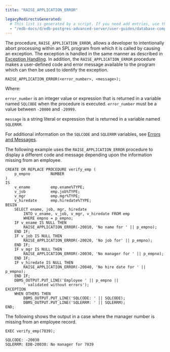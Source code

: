 ```yaml
---
title: "RAISE_APPLICATION_ERROR"

legacyRedirectsGenerated:
  # This list is generated by a script. If you need add entries, use the `legacyRedirects` key.
  - "/edb-docs/d/edb-postgres-advanced-server/user-guides/database-compatibility-for-oracle-developers-guide/10/Database_Compatibility_for_Oracle_Developers_Guide_10.1.072.html"
---
```


<div id="raise_application_error" class="registered_link"></div>

The procedure, `RAISE_APPLICATION_ERROR`, allows a developer to intentionally abort processing within an SPL program from which it is called by causing an exception. The exception is handled in the same manner as described in [Exception Handling](07_exception_handling/#exception_handling). In addition, the `RAISE_APPLICATION_ERROR` procedure makes a user-defined code and error message available to the program which can then be used to identify the exception.

```text
RAISE_APPLICATION_ERROR(<error_number>, <message>);
```

Where:

`error_number` is an integer value or expression that is returned in a variable named `SQLCODE` when the procedure is executed. `error_number` must be a value between `‑20000` and `-20999`.

`message` is a string literal or expression that is returned in a variable named `SQLERRM`.

For additional information on the `SQLCODE` and `SQLERRM` variables, see [Errors and Messages](../12_working_with_collections/05_errors_and_messages/#errors_and_messages).

The following example uses the `RAISE_APPLICATION_ERROR` procedure to display a different code and message depending upon the information missing from an employee.

```text
CREATE OR REPLACE PROCEDURE verify_emp (
    p_empno         NUMBER
)
IS
    v_ename         emp.ename%TYPE;
    v_job           emp.job%TYPE;
    v_mgr           emp.mgr%TYPE;
    v_hiredate      emp.hiredate%TYPE;
BEGIN
    SELECT ename, job, mgr, hiredate
        INTO v_ename, v_job, v_mgr, v_hiredate FROM emp
        WHERE empno = p_empno;
    IF v_ename IS NULL THEN
        RAISE_APPLICATION_ERROR(-20010, 'No name for ' || p_empno);
    END IF;
    IF v_job IS NULL THEN
        RAISE_APPLICATION_ERROR(-20020, 'No job for' || p_empno);
    END IF;
    IF v_mgr IS NULL THEN
        RAISE_APPLICATION_ERROR(-20030, 'No manager for ' || p_empno);
    END IF;
    IF v_hiredate IS NULL THEN
        RAISE_APPLICATION_ERROR(-20040, 'No hire date for ' || p_empno);
    END IF;
    DBMS_OUTPUT.PUT_LINE('Employee ' || p_empno ||
        ' validated without errors');
EXCEPTION
    WHEN OTHERS THEN
        DBMS_OUTPUT.PUT_LINE('SQLCODE: ' || SQLCODE);
        DBMS_OUTPUT.PUT_LINE('SQLERRM: ' || SQLERRM);
END;
```

The following shows the output in a case where the manager number is missing from an employee record.

```text
EXEC verify_emp(7839);

SQLCODE: -20030
SQLERRM: EDB-20030: No manager for 7839
```

